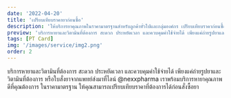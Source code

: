 ```yaml
---
date: '2022-04-20'
title: 'เปรียบเทียบราคายาก่อนซื้อ'
description: 'ให้บริการยาคุณภาพในราคามาตรฐานสำหรับลูกค้าทั่วไปและกลุ่มองค์กร เปรียบเทียบราคาก่อนซื้อ พร้อมช่วยหายาและวิตามินที่คุณต้องการ'
preview: 'บริการหายาและวิตามินที่ต้องการ สะดวก ประหยัดเวลา และควบคุมค่าใช้จ่ายได้ เพียงแค่ถ่ายรูปยาและวิตามินที่ต้องการ หรือใบสั่งยาจากแพทย์ส่งมาที่ไลน์ @nexxpharma เราพร้อมบริการหายาคุณภาพดีที่คุณต้องการ ในราคามาตรฐาน ให้คุณสามารถเปรียบเทียบราคาที่ต้องการได้ก่อนสั่งซื้อยา'
tags: [PT Card]
img: '/images/service/img2.png'
order: 2
---
```


บริการหายาและวิตามินที่ต้องการ สะดวก ประหยัดเวลา และควบคุมค่าใช้จ่ายได้ เพียงแค่ถ่ายรูปยาและวิตามินที่ต้องการ หรือใบสั่งยาจากแพทย์ส่งมาที่ไลน์ @nexxpharma เราพร้อมบริการหายาคุณภาพดีที่คุณต้องการ ในราคามาตรฐาน ให้คุณสามารถเปรียบเทียบราคาที่ต้องการได้ก่อนสั่งซื้อยา 